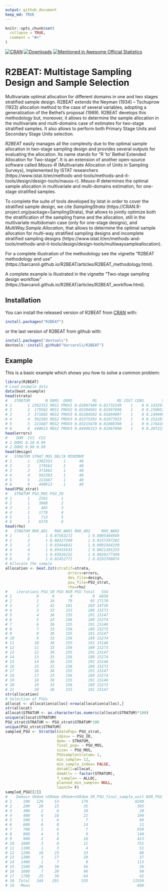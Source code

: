 ---
output: github_document
keep_md: TRUE
---

<!-- README.md is generated from README.Rmd. Please edit README.Rmd file -->

```{r, echo = FALSE}
knitr::opts_chunk$set(
  collapse = TRUE,
  comment = "#>"
)
```

[![CRAN](http://www.r-pkg.org/badges/version/R2BEAT)](https://cran.r-project.org/package=R2BEAT)
[![Downloads](http://cranlogs.r-pkg.org/badges/R2BEAT?color=brightgreen)](http://www.r-pkg.org/pkg/R2BEAT)
[![Mentioned in Awesome Official Statistics](https://awesome.re/mentioned-badge.svg)](http://www.awesomeofficialstatistics.org)

# R2BEAT: Multistage Sampling Design and Sample Selection

Multivariate optimal allocation for different domains in one and two stages stratified sample design. R2BEAT extends the Neyman (1934) – Tschuprow (1923) allocation method to the case of several variables, adopting a generalization of the Bethel’s proposal (1989). R2BEAT develops this methodology but, moreover, it allows to determine the sample allocation in the multivariate and multi-domains case of estimates for two-stage stratified samples. It also allows to perform both Primary Stage Units and Secondary Stage Units selection.

*R2BEAT* easily manages all the complexity due to the optimal sample allocation in two-stage sampling design and provides several outputs for evaluating the allocation.
Its name stands for "R 'to' Bethel Extended Allocation for Two-stage". 
It is an extension of another open-source software called *Mauss-R* (Multivariate Allocation of Units in Sampling Surveys), implemented by ISTAT  researchers (https://www.istat.it/en/methods-and-tools/methods-and-it-tools/design/design-tools/mauss-r). *Mauss-R* determines the optimal sample allocation in multivariate and multi-domains estimation, for one-stage stratified samples. 

To complete the suite of tools developed by Istat in order to cover the stratified sample design, we cite *SamplingStrata* (https://CRAN.R-project.org/package=SamplingStrata), that allows to jointly optimize both the stratification of the sampling frame and the allocation, still in the multivariate multidomain case (only for one-stage designs), and *MultiWay.Sample.Allocation*, that allows to determine the optimal sample allocation for multi-way stratified sampling designs and incomplete stratified sampling designs (https://www.istat.it/en/methods-and-tools/methods-and-it-tools/design/design-tools/multiwaysampleallocation).

For a complete illustration of the methodology see the vignette "R2BEAT methodology and use" (https://barcaroli.github.io/R2BEAT/articles/R2BEAT_methodology.html). 

A complete example is illustrated in the vignette "Two-stage sampling design workflow" (https://barcaroli.github.io/R2BEAT/articles/R2BEAT_workflow.html). 


## Installation

You can install the released version of R2BEAT from [CRAN](https://CRAN.R-project.org) with:

``` {r, eval=FALSE, echo=TRUE}
install.packages("R2BEAT")
```

or the last version of R2BEAT from github with:
``` {r, eval=FALSE, echo=TRUE}
install.packages("devtools")
devtools::install_github("barcaroli/R2BEAT")
```

## Example

This is a basic example which shows you how to solve a common problem:

```{r, eval=FALSE, echo=TRUE}
library(R2BEAT)
# Load example data
data(beat.example)
head(strata)
#   STRATUM       N DOM1  DOM2         M1         M2 COST CENS        S1        S2
# 1       1 2302353 REG1 PROV1 0.02097409 0.01732549    1    0 0.1432975 0.1304811
# 2       2  179562 REG1 PROV2 0.02304681 0.01997698    1    0 0.1500522 0.1399210
# 3       3  371802 REG2 PROV3 0.02284502 0.01894097    1    0 0.1494093 0.1363166
# 4       4  592303 REG2 PROV3 0.02375591 0.01077033    1    0 0.1522878 0.1032198
# 5       5  221687 REG2 PROV3 0.03215470 0.01088398    1    0 0.1764108 0.1037570
# 6       6  440613 REG2 PROV3 0.04496313 0.01967690    1    0 0.2072232 0.1388874
head(errors)
#    DOM  CV1  CV2
# 1 DOM1 0.10 0.99
# 2 DOM2 0.99 0.99
head(design)
#   STRATUM STRAT_MOS DELTA MINIMUM
# 1       1   2302353     1      48
# 2       2    179562     1      48
# 3       3    371802     1      48
# 4       4    592303     1      48
# 5       5    221687     1      48
# 6       6    440613     1      48
head(PSU_strat)
#   STRATUM PSU_MOS PSU_ID
# 1       1    2591      1
# 2       1    3808      2
# 3       1     465      3
# 4       1    1778      4
# 5       1     713      5
# 6       1    6378      6
head(rho)
#   STRATUM RHO_AR1   RHO_NAR1 RHO_AR2     RHO_NAR2
# 1       1       1 0.07563272       1 0.0005484989
# 2       2       1 0.08327200       1 0.0157297282
# 3       3       1 0.03444641       1 0.0001944330
# 4       4       1 0.05433433       1 0.0021201253
# 5       5       1 0.03926152       1 0.0020177360
# 6       6       1 0.02452771       1 0.0293768074
# Allocate the sample
allocation <- beat.2st(stratif=strata, 
                            errors=errors,
                            des_file=design, 
                            psu_file=PSU_strat,
                            rho=rho)
#    iterations PSU_SR PSU NSR PSU Total   SSU
# 1           0      0       0         0  6858
# 2           1     16      79        95 17170
# 3           2     42     161       203 14736
# 4           3     33     153       186 15273
# 5           4     36     155       191 15147
# 6           5     33     156       189 15274
# 7           6     36     155       191 15146
# 8           7     33     156       189 15273
# 9           8     36     155       191 15147
# 10          9     33     156       189 15274
# 11         10     36     155       191 15146
# 12         11     33     156       189 15273
# 13         12     36     155       191 15147
# 14         13     33     156       189 15274
# 15         14     36     155       191 15146
# 16         15     33     156       189 15273
# 17         16     36     155       191 15147
# 18         17     33     156       189 15274
# 19         18     36     155       191 15146
# 20         19     33     156       189 15273
# 21         20     36     155       191 15147
str(allocation)
# Selection of PSUs
allocat <- allocation$alloc[-nrow(allocation$alloc),]
str(allocat)
allocat$STRATUM <- as.character(as.numeric(allocat$STRATUM)*100)
unique(allocat$STRATUM)
PSU_strat$STRATUM <- PSU_strat$STRATUM*100
unique(PSU_strat$STRATUM)
sampled_PSU <- StratSel(dataPop= PSU_strat,
                       idpsu= ~ PSU_ID,
                       dom= ~ STRATUM,
                       final_pop= ~ PSU_MOS,
                       size= ~ PSU_MOS,
                       PSUsamplestratum= 1,
                       min_sample= 12,
                       min_sample_index= FALSE,
                       dataAll=allocat,
                       domAll= ~ factor(STRATUM),
                       f_sample= ~ ALLOC,
                       planned_min_sample= NULL,
                       launch= F)
sampled_PSU[[2]]
#    Domain SRdom nSRdom SRdom+nSRdom SR_PSU_final_sample_unit NSR_PSU_final_sample_unit
# 1     100   126     53          179                     8240                       660
# 2     200    20     15           35                      305                        99
# 3     300     2      8           10                       28                        37
# 4     400     6     16           22                      199                       288
# 5     500     1      6            7                       68                       203
# 6     600     6      8           14                       11                        81
# 7     700     1      6            7                      939                       381
# 8     800     4      5            9                      140                       473
# 9     900     2      8           10                      423                       498
# 10   1000     3      8           11                      751                       186
# 11   1100     1      3            4                       51                        97
# 12   1200    10     23           33                       88                       192
# 13   1300     3     17           20                       37                        70
# 14   1400     1      7            8                      113                       104
# 15   1500    26     30           56                       26                        70
# 16   1600     7     39           46                       98                        59
# 17   1700    25     39           64                       42                        95
# 18  Total   244    291          535                    11559                      3593
# 19   Mean                                                680                       211
```

